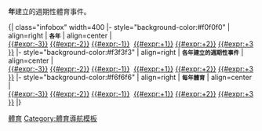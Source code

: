 '''{{{1}}}年'''建立的週期性體育事件。

<includeonly>{| class="infobox" width=400
|- style="background-color:#f0f0f0"
| align=right  | <small>'''{{ucfirst:{{{topic|}}}}}各年'''</small>
| align=center | [[:Category:{{#expr:{{{1}}}-3}}年建立的週期性體育事件|{{#expr:{{{1}}}-3}}]]&nbsp;[[:Category:{{#expr:{{{1}}}-2}}年建立的週期性體育事件|{{#expr:{{{1}}}-2}}]]&nbsp;[[:Category:{{#expr:{{{1}}}-1}}年建立的週期性體育事件|{{#expr:{{{1}}}-1}}]]&nbsp;[[:Category:{{{1}}}年建立的週期性體育事件|{{{1}}}]]&nbsp;[[:Category:{{#expr:{{{1}}}+1}}年建立的週期性體育事件|{{#expr:{{{1}}}+1}}]]&nbsp;[[:Category:{{#expr:{{{1}}}+2}}年建立的週期性體育事件|{{#expr:{{{1}}}+2}}]]&nbsp;[[:Category:{{#expr:{{{1}}}+3}}年建立的週期性體育事件|{{#expr:{{{1}}}+3}}]]
|- style="background-color:#f3f3f3"
| align=right  | <small>'''各年建立的週期性事件'''</small>
| align=center | [[:Category:{{#expr:{{{1}}}-3}}年建立的週期性事件|{{#expr:{{{1}}}-3}}]]&nbsp;[[:Category:{{#expr:{{{1}}}-2}}年建立的週期性事件|{{#expr:{{{1}}}-2}}]]&nbsp;[[:Category:{{#expr:{{{1}}}-1}}年建立的週期性事件|{{#expr:{{{1}}}-1}}]]&nbsp;[[:Category:{{{1}}}年建立的週期性事件|{{{1}}}]]&nbsp;[[:Category:{{#expr:{{{1}}}+1}}年建立的週期性事件|{{#expr:{{{1}}}+1}}]]&nbsp;[[:Category:{{#expr:{{{1}}}+2}}年建立的週期性事件|{{#expr:{{{1}}}+2}}]]&nbsp;[[:Category:{{#expr:{{{1}}}+3}}年建立的週期性事件|{{#expr:{{{1}}}+3}}]]
|- style="background-color:#f6f6f6"
| align=right  | <small>'''每年體育'''</small>
| align=center | [[:Category:{{#expr:{{{1}}}-3}}年體育|{{#expr:{{{1}}}-3}}]]&nbsp;[[:Category:{{#expr:{{{1}}}-2}}年體育|{{#expr:{{{1}}}-2}}]]&nbsp;[[:Category:{{#expr:{{{1}}}-1}}年體育|{{#expr:{{{1}}}-1}}]]&nbsp;[[:Category:{{{1}}}年體育|{{{1}}}]]&nbsp;[[:Category:{{#expr:{{{1}}}+1}}年體育|{{#expr:{{{1}}}+1}}]]&nbsp;[[:Category:{{#expr:{{{1}}}+2}}年體育|{{#expr:{{{1}}}+2}}]]&nbsp;[[:Category:{{#expr:{{{1}}}+3}}年體育|{{#expr:{{{1}}}+3}}]]
|}
[[Category:{{{1}}}年建立的週期性事件|體育]]
[[Category:各年建立的週期性體育事件|{{{1}}}]]
[[Category:{{{1}}}年體育|{{PAGENAME}}]]
</includeonly><noinclude>
{{documentation}}
[[Category:體育導航模板]]
</noinclude>